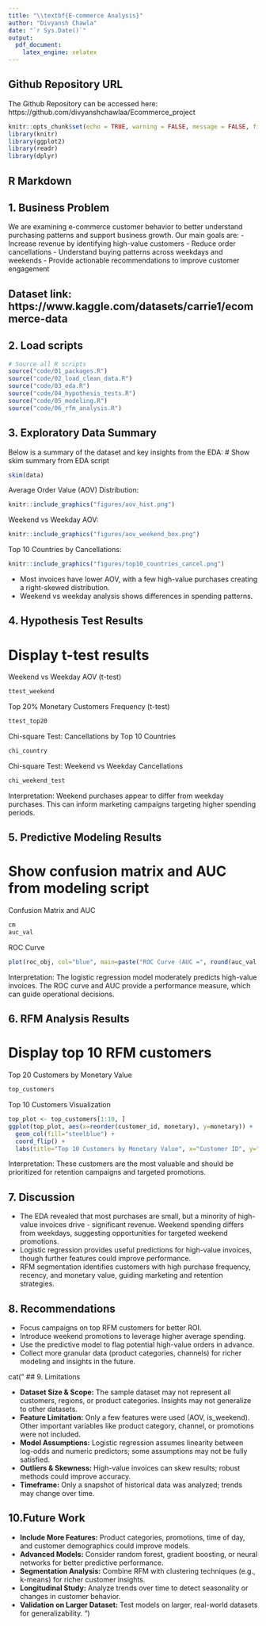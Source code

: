 ```yaml
---
title: "\\textbf{E-commerce Analysis}"
author: "Divyansh Chawla"
date: "`r Sys.Date()`"
output: 
  pdf_document:
    latex_engine: xelatex
---
```

## Github Repository URL
The Github Repository can be accessed here:
https://github.com/divyanshchawlaa/Ecommerce_project

```r
knitr::opts_chunk$set(echo = TRUE, warning = FALSE, message = FALSE, fig.width=7, fig.height=5)
library(knitr)
library(ggplot2)
library(readr)
library(dplyr)
```

## R Markdown

## 1. Business Problem
We are examining e-commerce customer behavior to better understand purchasing patterns and support business growth.
Our main goals are:
- Increase revenue by identifying high-value customers
- Reduce order cancellations
- Understand buying patterns across weekdays and weekends
- Provide actionable recommendations to improve customer engagement

**Dataset link:** https://www.kaggle.com/datasets/carrie1/ecommerce-data
---

## 2. Load scripts
```r
# Source all R scripts
source("code/01_packages.R")
source("code/02_load_clean_data.R")
source("code/03_eda.R")
source("code/04_hypothesis_tests.R")
source("code/05_modeling.R")
source("code/06_rfm_analysis.R")
```
## 3. Exploratory Data Summary
Below is a summary of the dataset and key insights from the EDA:
# Show skim summary from EDA script
```r
skim(data)
```
Average Order Value (AOV) Distribution:
```r
knitr::include_graphics("figures/aov_hist.png")
```
Weekend vs Weekday AOV:
```r
knitr::include_graphics("figures/aov_weekend_box.png")
```
Top 10 Countries by Cancellations:
```r
knitr::include_graphics("figures/top10_countries_cancel.png")
```
- Most invoices have lower AOV, with a few high-value purchases creating a right-skewed distribution.
- Weekend vs weekday analysis shows differences in spending patterns.

## 4. Hypothesis Test Results
# Display t-test results
Weekend vs Weekday AOV (t-test)
```r
ttest_weekend
```
Top 20% Monetary Customers Frequency (t-test)
```r
ttest_top20
```
Chi-square Test: Cancellations by Top 10 Countries
```r
chi_country
```
Chi-square Test: Weekend vs Weekday Cancellations
```r
chi_weekend_test
```
Interpretation: Weekend purchases appear to differ from weekday purchases. This can inform marketing campaigns targeting higher spending periods.

## 5. Predictive Modeling Results
# Show confusion matrix and AUC from modeling script
Confusion Matrix and AUC
```r
cm
auc_val
```
ROC Curve
```r
plot(roc_obj, col="blue", main=paste("ROC Curve (AUC =", round(auc_val, 3), ")"))
```
Interpretation: The logistic regression model moderately predicts high-value invoices. The ROC curve and AUC provide a performance measure, which can guide operational decisions.

## 6. RFM Analysis Results
# Display top 10 RFM customers
Top 20 Customers by Monetary Value
```r
top_customers
```
Top 10 Customers Visualization
```r
top_plot <- top_customers[1:10, ]
ggplot(top_plot, aes(x=reorder(customer_id, monetary), y=monetary)) +
  geom_col(fill="steelblue") +
  coord_flip() +
  labs(title="Top 10 Customers by Monetary Value", x="Customer ID", y="Monetary Value")
```
Interpretation: These customers are the most valuable and should be prioritized for retention campaigns and targeted promotions.

## 7. Discussion
- The EDA revealed that most purchases are small, but a minority of high-value invoices drive - significant revenue.
Weekend spending differs from weekdays, suggesting opportunities for targeted weekend promotions.
- Logistic regression provides useful predictions for high-value invoices, though further features could improve performance.
- RFM segmentation identifies customers with high purchase frequency, recency, and monetary value, guiding marketing and retention strategies.

## 8. Recommendations
- Focus campaigns on top RFM customers for better ROI.
- Introduce weekend promotions to leverage higher average spending.
- Use the predictive model to flag potential high-value orders in advance.
- Collect more granular data (product categories, channels) for richer modeling and insights in the future.

cat("
## 9. Limitations

- **Dataset Size & Scope:** The sample dataset may not represent all customers, regions, or product categories. Insights may not generalize to other datasets.  
- **Feature Limitation:** Only a few features were used (AOV, is_weekend). Other important variables like product category, channel, or promotions were not included.  
- **Model Assumptions:** Logistic regression assumes linearity between log-odds and numeric predictors; some assumptions may not be fully satisfied.  
- **Outliers & Skewness:** High-value invoices can skew results; robust methods could improve accuracy.  
- **Timeframe:** Only a snapshot of historical data was analyzed; trends may change over time.

## 10.Future Work
- **Include More Features:** Product categories, promotions, time of day, and customer demographics could improve models.  
- **Advanced Models:** Consider random forest, gradient boosting, or neural networks for better predictive performance.  
- **Segmentation Analysis:** Combine RFM with clustering techniques (e.g., k-means) for richer customer insights.  
- **Longitudinal Study:** Analyze trends over time to detect seasonality or changes in customer behavior.  
- **Validation on Larger Dataset:** Test models on larger, real-world datasets for generalizability.
")
